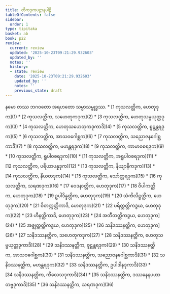 ```yaml
---
title: တိကဒုကပဋ္ဌာနပါဠိ
tableOfContents: false
sidebar:
  order: 1
type: tipitaka
basket: ab
book: p22
review:
  current: review
  updated: '2025-10-23T09:21:29.932603'
  updated_by: ''
  notes: ''
  history:
  - state: review
    date: '2025-10-23T09:21:29.932603'
    updated_by: ''
    notes: ''
    previous_state: draft
---
```


<ReviewStatus review={frontmatter.review} showDetails={true} />

<HypothesisAnnotation frontmatter={frontmatter} />

<Paragraph number="1" type="center" book="p22">
နမော တဿ ဘဂဝတော အရဟတော သမ္မာသမ္ဗုဒ္ဓဿ.

</Paragraph>

<TableOfContents book="p22">
* [1 ကုသလတ္တိက, ဟေတုဒုက](1)
* [2 ကုသလတ္တိက, သဟေတုကဒုက](2)
* [3 ကုသလတ္တိက, ဟေတုသမ္ပယုတ္တဒုက](3)
* [4 ကုသလတ္တိက, ဟေတုသဟေတုကဒုကာဒိ](4)
* [5 ကုသလတ္တိက, စူဠန္တရဒုက](5)
* [6 ကုသလတ္တိက, အာသဝဂေါစ္ဆက](6)
* [7 ကုသလတ္တိက, သညောဇနဂေါစ္ဆကာဒိ](7)
* [8 ကုသလတ္တိက, မဟန္တရဒုက](8)
* [9 ကုသလတ္တိက, ကာမာဝစရဒုက](9)
* [10 ကုသလတ္တိက, ရူပါဝစရဒုက](10)
* [11 ကုသလတ္တိက, အရူပါဝစရဒုက](11)
* [12 ကုသလတ္တိက, ပရိယာပန္နဒုက](12)
* [13 ကုသလတ္တိက, နိယျာနိကဒုက](13)
* [14 ကုသလတ္တိက, နိယတဒုက](14)
* [15 ကုသလတ္တိက, သော်တ္တရဒုက](15)
* [16 ကုသလတ္တိက, သရဏဒုက](16)
* [17 ဝေဒနာတ္တိက, ဟေတုဒုက](17)
* [18 ဝိပါကတ္တိက, ဟေတုဒုက](18)
* [19 ဥပါဒိန္နတ္တိက, ဟေတုဒုက](19)
* [20 သံကိလိဋ္ဌတ္တိက, ဟေတုဒုက](20)
* [21 ဝိတက္ကတ္တိကာဒိ, ဟေတုဒုက](21)
* [22 ပရိတ္တတ္တိကဒွယ, ဟေတုဒုက](22)
* [23 ဟီနတ္တိကာဒိ, ဟေတုဒုက](23)
* [24 အတီတတ္တိကဒွယ, ဟေတုဒုက](24)
* [25 အဇ္ဈတ္တတ္တိကဒွယ, ဟေတုဒုက](25)
* [26 သနိဒဿနတ္တိက, ဟေတုဒုက](26)
* [27 သနိဒဿနတ္တိက, သဟေတုကဒုက](27)
* [28 သနိဒဿနတ္တိက, ဟေတုသမ္ပယုတ္တဒုကာဒိ](28)
* [29 သနိဒဿနတ္တိက, စူဠန္တရဒုက](29)
* [30 သနိဒဿနတ္တိက, အာသဝဂေါစ္ဆက](30)
* [31 သနိဒဿနတ္တိက, သညောဇနဂေါစ္ဆကာဒိ](31)
* [32 သနိဒဿနတ္တိက, မဟန္တရဒုက](32)
* [33 သနိဒဿနတ္တိက, ဥပါဒါနဒုကာဒိ](33)
* [34 သနိဒဿနတ္တိက, ကိလေသဒုကာဒိ](34)
* [35 သနိဒဿနတ္တိက, ဒဿနေနပဟာတဗ္ဗဒုကာဒိ](35)
* [36 သနိဒဿနတ္တိက, သရဏဒုက](36)
</TableOfContents>
